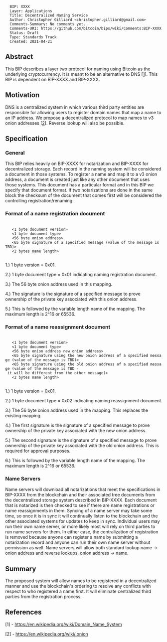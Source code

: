 <pre>
  BIP: XXXX
  Layer: Applications
  Title: Decentralized Naming Service
  Author: Christopher Gilliard <christopher.gilliard@gmail.com>
  Comments-Summary: No comments yet.
  Comments-URI: https://github.com/bitcoin/bips/wiki/Comments:BIP-XXXX
  Status: Draft
  Type: Standards Track
  Created: 2021-04-21
</pre>

==Abstract==

This BIP describes a layer two protocol for naming using Bitcoin as the underlying cryptocurrency. It is meant to be an alternative to DNS [<a href="#references">1</a>]. This BIP is dependent on BIP-XXXX and BIP-XXXX.

==Motivation==

DNS is a centralized system in which various third party entities are responsible for allowing users to register domain names that map a name to an IP address. We propose a decentralized protocol to map names to v3 onion addresses [<a href="#references">2</a>]. Reverse lookup will also be possible.

==Specification==

===General===

This BIP relies heavily on BIP-XXXX for notarization and BIP-XXXX for decentralized storage. Each record in the naming system will be considered a document in those systems. To register a name and map it to a v3 onion address, a document is created just like any other document that uses those systems. This document has a particular format and in this BIP we specify that document format. If two notarizations are done in the same block the checksum of the document that comes first will be considered the controlling registration/renaming.

===Format of a name registration document===

    <standard header for documents>
    <1 byte document version>
    <1 byte document type>
    <56 byte onion address>
    <65 byte signature of a specified message (value of the message is TBD)>
    <2 bytes name length>
    <variable bytes for the name>

1.) 1 byte version = 0x01.

2.) 1 byte document type = 0x01 indicating naming registration document.

3.) The 56 byte onion address used in this mapping.

4.) The signature is the signature of a specified message to prove ownership of the private key associated with this onion address.

5.) This is followed by the variable length name of the mapping. The maximum length is 2^16 or 65536.

===Format of a name reassignment document===

    <standard header for documents>
    <1 byte document version>
    <1 byte document type>
    <56 byte onion address new onion address>
    <65 byte signature using the new onion address of a specified message (value of the message is TBD)>
    <65 byte signature using the old onion address of a specified message (value of the message is TBD - it will be different from the other message)>
    <2 bytes name length>
    <variable bytes for the name>

1.) 1 byte version = 0x01.

2.) 1 byte document type = 0x02 indicating naming reassignment document.

3.) The 56 byte onion address used in the mapping. This replaces the existing mapping.

4.) The first signature is the signature of a specified message to prove ownership of the private key associated with the new onion address.

5.) The second signature is the signature of a specified message to prove ownership of the private key associated with the old onion address. This is required for approval purposes.

6.) This is followed by the variable length name of the mapping. The maximum length is 2^16 or 65536.

===Name Servers===

Name servers will download all notarizations that meet the specifications in BIP-XXXX from the blockchain and their associated tree documents from the decentralized storage system described in BIP-XXXX. Each document that is notarized is then checked to see if there are name registrations or name reassignments in them. Syncing of a name server may take some time, so once it is in sync it will continually listen to the blockchain and the other associated systems for updates to keep in sync. Individual users may run their own name server, or more likely most will rely on third parties to run name servers for them. In either case, the centralization of registration is removed because anyone can register a name by submitting a notarization record and anyone can run their own name server without permission as well. Name servers will allow both standard lookup name -> onion address and reverse lookups, onion address -> name.

==Summary==

The proposed system will allow names to be registered in a decentralized manner and use the blockchain's ordering to resolve any conflicts with respect to who registered a name first. It will eliminate centralized third parties from the registration process.

==References==

[1] - https://en.wikipedia.org/wiki/Domain_Name_System

[2] - https://en.wikipedia.org/wiki/.onion
